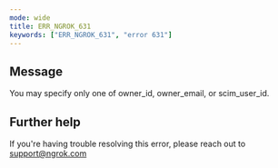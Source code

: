 ```yaml
---
mode: wide
title: ERR_NGROK_631
keywords: ["ERR_NGROK_631", "error 631"]
---
```


## Message

You may specify only one of owner_id, owner_email, or scim_user_id.

## Further help

If you're having trouble resolving this error, please reach out to [support@ngrok.com](mailto:support@ngrok.com?subject=Help%20with%20ERR_NGROK_631)
